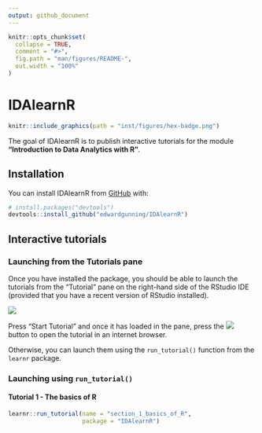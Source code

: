 ```yaml
---
output: github_document
---
```


<!-- README.md is generated from README.Rmd. Please edit that file -->

```r
knitr::opts_chunk$set(
  collapse = TRUE,
  comment = "#>",
  fig.path = "man/figures/README-",
  out.width = "100%"
)
```

# IDAlearnR

<!-- badges: start -->
```r
knitr::include_graphics(path = "inst/figures/hex-badge.png")
```
<!-- badges: end -->

The goal of IDAlearnR is to publish interactive tutorials for the module **"Introduction to Data Analytics with R"**.

## Installation

You can install IDAlearnR from [GitHub](https://github.com/) with:

``` r
# install.packages("devtools")
devtools::install_github("edwardgunning/IDAlearnR")
```
## Interactive tutorials

### Launching from the Tutorials pane

Once you have installed the package, you should be able to launch the tutorials from the "Tutorial" pane on the right-hand side of the RStudio IDE (provided that you have a recent version of RStudio installed). 

![](inst/figures/tutorial-pane.png)

Press "Start Tutorial" and once it has loaded in the pane, press the ![](inst/figures/open-in-browser.png) button to open the tutorial in an internet browser.

Otherwise, you can launch them using the `run_tutorial()` function from the `learnr` package.

### Launching using `run_tutorial()`

#### Tutorial 1 - The basics of R

``` r
learnr::run_tutorial(name = "section_1_basics_of_R",
                     package = "IDAlearnR")
```

